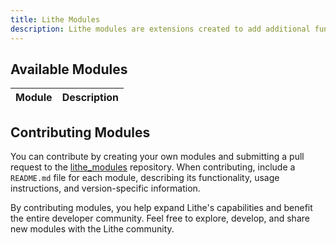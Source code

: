 ```yaml
---
title: Lithe Modules
description: Lithe modules are extensions created to add additional functionality to the framework, allowing for greater flexibility and customization in your web applications. Below, we list the available modules and how you can manage them.
---
```


## Available Modules

| Module       | Description |
|--------------|-------------|

## Contributing Modules

You can contribute by creating your own modules and submitting a pull request to the [lithe_modules](https://github.com/lithecore/lithe_modules) repository. When contributing, include a `README.md` file for each module, describing its functionality, usage instructions, and version-specific information.

By contributing modules, you help expand Lithe's capabilities and benefit the entire developer community. Feel free to explore, develop, and share new modules with the Lithe community.